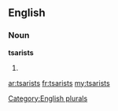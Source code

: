 ==English==

===Noun===
'''tsarists'''

# {{plural of|[[tsarist]]}}

[[Category:English plurals]]

[[ar:tsarists]]
[[fr:tsarists]]
[[my:tsarists]]